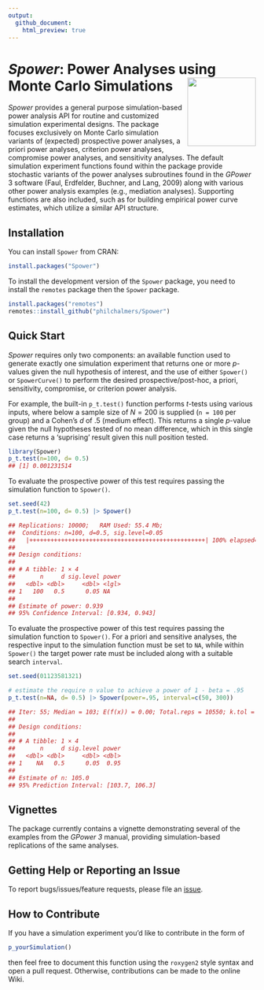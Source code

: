```yaml
---
output:
  github_document:
    html_preview: true
---
```


# *Spower*: Power Analyses using Monte Carlo Simulations <img src="inst/sticker/S.png" height="139" align="right"/>

*Spower* provides a general purpose simulation-based power analysis 
   API for routine and customized simulation experimental designs. 
   The package focuses exclusively on Monte Carlo simulation variants of 
   (expected) prospective power analyses, a priori power analyses, 
   criterion power analyses, compromise power analyses, and sensitivity analyses. 
   The default simulation experiment functions found within the package 
   provide stochastic variants of the power analyses subroutines found in the 
   *GPower* 3 software (Faul, Erdfelder, Buchner, and Lang, 2009)
   along with various other power analysis examples (e.g., mediation analyses). Supporting
   functions are also included, such as for building empirical power curve estimates,
   which utilize a similar API structure.

## Installation

You can install `Spower` from CRAN:

``` r
install.packages("Spower")
```

To install the development version of the `Spower` package, you need to
install the `remotes` package then the `Spower` package.

``` r
install.packages("remotes")
remotes::install_github("philchalmers/Spower")
```

## Quick Start

*Spower* requires only two components: an available function used to generate exactly
one simulation experiment that returns one or more *p*-values given the null
hypothesis of interest, and the use of either `Spower()` or `SpowerCurve()` to perform
the desired prospective/post-hoc, a priori, sensitivity, compromise, or criterion power analysis. 

For example, the built-in `p_t.test()` function performs *t*-tests using various inputs, where
below a sample size of $N=200$ is supplied (`n = 100` per group) and a Cohen's 
$d$ of .5 (medium effect). This returns a single $p$-value given the null hypotheses tested
of no mean difference, which in this single case returns a 'suprising' result given this
null position tested.

```r
library(Spower)
p_t.test(n=100, d= 0.5)
## [1] 0.001231514
```

To evaluate the prospective power of this test requires passing the simulation function 
to `Spower()`.

```r
set.seed(42)
p_t.test(n=100, d= 0.5) |> Spower()

## Replications: 10000;   RAM Used: 55.4 Mb;   
##  Conditions: n=100, d=0.5, sig.level=0.05
##   |++++++++++++++++++++++++++++++++++++++++++++++++++| 100% elapsed=03s 
##
## Design conditions: 
##
## # A tibble: 1 × 4
##       n     d sig.level power
##   <dbl> <dbl>     <dbl> <lgl>
## 1   100   0.5      0.05 NA   
## 
## Estimate of power: 0.939
## 95% Confidence Interval: [0.934, 0.943]
```

To evaluate the prospective power of this test requires passing the simulation function 
to `Spower()`. For a priori and sensitive analyses, the respective input to the 
simulation function must be set to `NA`, while within `Spower()` the target power 
rate must be included along with a suitable search `interval`.

```r
set.seed(01123581321)

# estimate the require n value to achieve a power of 1 - beta = .95 
p_t.test(n=NA, d= 0.5) |> Spower(power=.95, interval=c(50, 300))

## Iter: 55; Median = 103; E(f(x)) = 0.00; Total.reps = 10550; k.tol = 2; Pred = 104.7
##
## Design conditions: 
## 
## # A tibble: 1 × 4
##       n     d sig.level power
##   <dbl> <dbl>     <dbl> <dbl>
## 1    NA   0.5      0.05  0.95
## 
## Estimate of n: 105.0
## 95% Prediction Interval: [103.7, 106.3]
```


## Vignettes

The package currently contains a vignette demonstrating several of the examples from
the *GPower 3* manual, providing simulation-based replications of the same analyses.

## Getting Help or Reporting an Issue

To report bugs/issues/feature requests, please file an
[issue](https://github.com/philchalmers/Spower/issues/).

## How to Contribute

If you have a simulation experiment you'd like to contribute in the form of 

```r
p_yourSimulation()
```
then feel free to document this function using the `roxygen2` style syntax and 
open a pull request. Otherwise, contributions can be made to the online Wiki.
